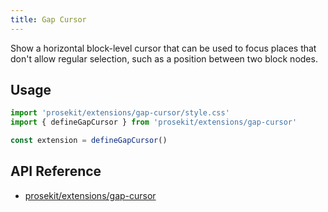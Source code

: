 ```yaml
---
title: Gap Cursor
---
```



Show a horizontal block-level cursor that can be used to focus places that don't allow regular selection, such as a position between two block nodes.

<Demo story="gap-cursor" />

## Usage

```ts twoslash
import 'prosekit/extensions/gap-cursor/style.css'
import { defineGapCursor } from 'prosekit/extensions/gap-cursor'

const extension = defineGapCursor()
```

## API Reference

- [prosekit/extensions/gap-cursor](/references/extensions/gap-cursor)
